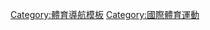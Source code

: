 {{template category|type=navbox}}

[[Category:體育導航模板|Category:體育導航模板]]
[[Category:國際體育運動|Category:國際體育運動]]